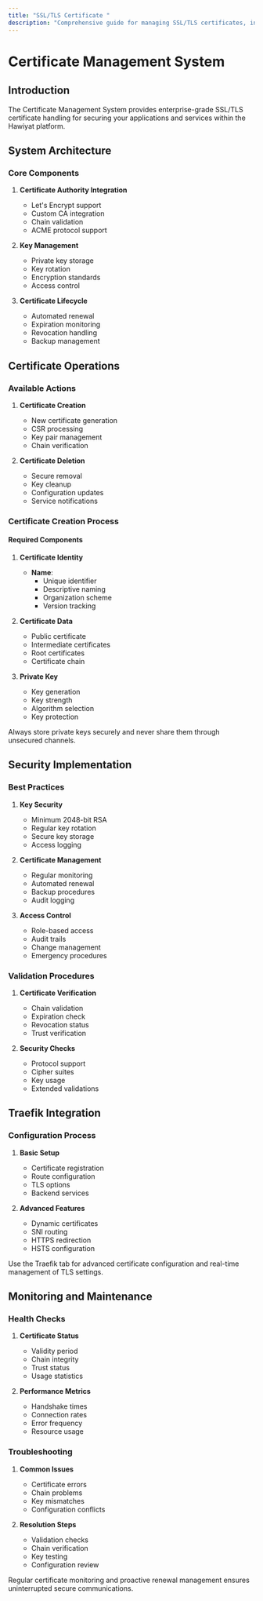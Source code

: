 ```yaml
---
title: "SSL/TLS Certificate "
description: "Comprehensive guide for managing SSL/TLS certificates, including creation, deployment, and security best practices"
---
```


# Certificate Management System

## Introduction

The Certificate Management System provides enterprise-grade SSL/TLS certificate handling for securing your applications and services within the Hawiyat platform.

## System Architecture

### Core Components

1. **Certificate Authority Integration**
   - Let's Encrypt support
   - Custom CA integration
   - Chain validation
   - ACME protocol support

2. **Key Management**
   - Private key storage
   - Key rotation
   - Encryption standards
   - Access control

3. **Certificate Lifecycle**
   - Automated renewal
   - Expiration monitoring
   - Revocation handling
   - Backup management

## Certificate Operations

### Available Actions

1. **Certificate Creation**
   - New certificate generation
   - CSR processing
   - Key pair management
   - Chain verification

2. **Certificate Deletion**
   - Secure removal
   - Key cleanup
   - Configuration updates
   - Service notifications

### Certificate Creation Process

#### Required Components

1. **Certificate Identity**
   - **Name**:
     - Unique identifier
     - Descriptive naming
     - Organization scheme
     - Version tracking

2. **Certificate Data**
   - Public certificate
   - Intermediate certificates
   - Root certificates
   - Certificate chain

3. **Private Key**
   - Key generation
   - Key strength
   - Algorithm selection
   - Key protection

<Callout type="warning">
Always store private keys securely and never share them through unsecured channels.
</Callout>

## Security Implementation

### Best Practices

1. **Key Security**
   - Minimum 2048-bit RSA
   - Regular key rotation
   - Secure key storage
   - Access logging

2. **Certificate Management**
   - Regular monitoring
   - Automated renewal
   - Backup procedures
   - Audit logging

3. **Access Control**
   - Role-based access
   - Audit trails
   - Change management
   - Emergency procedures

### Validation Procedures

1. **Certificate Verification**
   - Chain validation
   - Expiration check
   - Revocation status
   - Trust verification

2. **Security Checks**
   - Protocol support
   - Cipher suites
   - Key usage
   - Extended validations

## Traefik Integration

### Configuration Process

1. **Basic Setup**
   - Certificate registration
   - Route configuration
   - TLS options
   - Backend services

2. **Advanced Features**
   - Dynamic certificates
   - SNI routing
   - HTTPS redirection
   - HSTS configuration

<Callout type="info">
Use the Traefik tab for advanced certificate configuration and real-time management of TLS settings.
</Callout>

## Monitoring and Maintenance

### Health Checks

1. **Certificate Status**
   - Validity period
   - Chain integrity
   - Trust status
   - Usage statistics

2. **Performance Metrics**
   - Handshake times
   - Connection rates
   - Error frequency
   - Resource usage

### Troubleshooting

1. **Common Issues**
   - Certificate errors
   - Chain problems
   - Key mismatches
   - Configuration conflicts

2. **Resolution Steps**
   - Validation checks
   - Chain verification
   - Key testing
   - Configuration review

<Callout type="tip">
Regular certificate monitoring and proactive renewal management ensures uninterrupted secure communications.
</Callout>